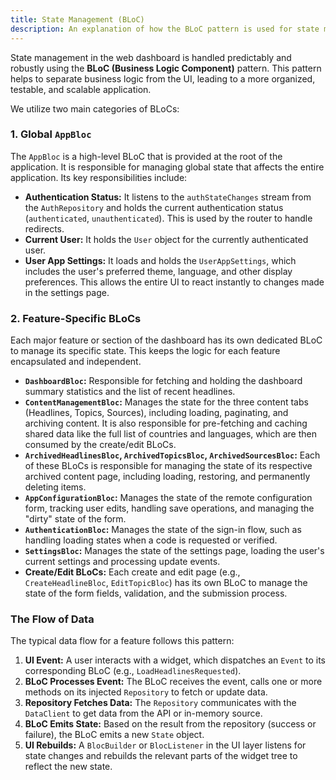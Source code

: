 ```yaml
---
title: State Management (BLoC)
description: An explanation of how the BLoC pattern is used for state management in the web dashboard.
---
```


State management in the web dashboard is handled predictably and robustly using the **BLoC (Business Logic Component)** pattern. This pattern helps to separate business logic from the UI, leading to a more organized, testable, and scalable application.

We utilize two main categories of BLoCs:

### 1. Global `AppBloc`

The `AppBloc` is a high-level BLoC that is provided at the root of the application. It is responsible for managing global state that affects the entire application. Its key responsibilities include:

-   **Authentication Status:** It listens to the `authStateChanges` stream from the `AuthRepository` and holds the current authentication status (`authenticated`, `unauthenticated`). This is used by the router to handle redirects.
-   **Current User:** It holds the `User` object for the currently authenticated user.
-   **User App Settings:** It loads and holds the `UserAppSettings`, which includes the user's preferred theme, language, and other display preferences. This allows the entire UI to react instantly to changes made in the settings page.

### 2. Feature-Specific BLoCs

Each major feature or section of the dashboard has its own dedicated BLoC to manage its specific state. This keeps the logic for each feature encapsulated and independent.

-   **`DashboardBloc`:** Responsible for fetching and holding the dashboard summary statistics and the list of recent headlines.
-   **`ContentManagementBloc`:** Manages the state for the three content tabs (Headlines, Topics, Sources), including loading, paginating, and archiving content. It is also responsible for pre-fetching and caching shared data like the full list of countries and languages, which are then consumed by the create/edit BLoCs.
-   **`ArchivedHeadlinesBloc`, `ArchivedTopicsBloc`, `ArchivedSourcesBloc`:** Each of these BLoCs is responsible for managing the state of its respective archived content page, including loading, restoring, and permanently deleting items.
-   **`AppConfigurationBloc`:** Manages the state of the remote configuration form, tracking user edits, handling save operations, and managing the "dirty" state of the form.
-   **`AuthenticationBloc`:** Manages the state of the sign-in flow, such as handling loading states when a code is requested or verified.
-   **`SettingsBloc`:** Manages the state of the settings page, loading the user's current settings and processing update events.
-   **Create/Edit BLoCs:** Each create and edit page (e.g., `CreateHeadlineBloc`, `EditTopicBloc`) has its own BLoC to manage the state of the form fields, validation, and the submission process.

### The Flow of Data

The typical data flow for a feature follows this pattern:

1.  **UI Event:** A user interacts with a widget, which dispatches an `Event` to its corresponding BLoC (e.g., `LoadHeadlinesRequested`).
2.  **BLoC Processes Event:** The BLoC receives the event, calls one or more methods on its injected `Repository` to fetch or update data.
3.  **Repository Fetches Data:** The `Repository` communicates with the `DataClient` to get data from the API or in-memory source.
4.  **BLoC Emits State:** Based on the result from the repository (success or failure), the BLoC emits a new `State` object.
5.  **UI Rebuilds:** A `BlocBuilder` or `BlocListener` in the UI layer listens for state changes and rebuilds the relevant parts of the widget tree to reflect the new state.
